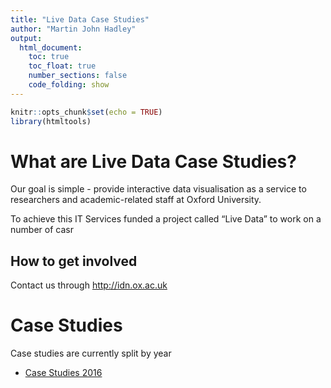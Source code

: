 ```yaml
---
title: "Live Data Case Studies"
author: "Martin John Hadley"
output: 
  html_document:
    toc: true
    toc_float: true
    number_sections: false
    code_folding: show
---
```

```r
knitr::opts_chunk$set(echo = TRUE)
library(htmltools)
```

# What are Live Data Case Studies?

Our goal is simple - provide interactive data visualisation as a service to researchers and academic-related staff at Oxford University.

To achieve this IT Services funded a project called "Live Data" to work on a number of casr

## How to get involved

Contact us through [http://idn.ox.ac.uk](http://idn.ox.ac.uk)

# Case Studies

Case studies are currently split by year

- [Case Studies 2016](/dplyr_tidyr)